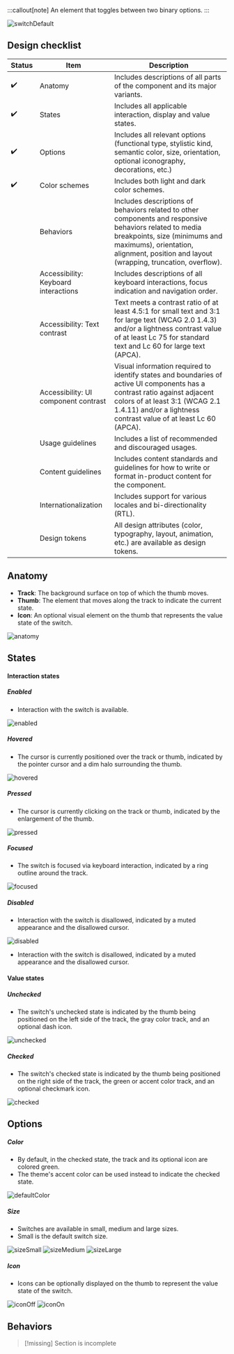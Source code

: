 
:::callout[note]
An element that toggles between two binary options.
:::


<Image src={imageSrc.switchDefault.src} alt='switchDefault' />

## Design checklist

| Status | Item                                 | Description                                                                                                                                                                                                                       |
| ------ | ------------------------------------ | --------------------------------------------------------------------------------------------------------------------------------------------------------------------------------------------------------------------------------- |
| ✔️     | Anatomy                              | Includes descriptions of all parts of the component and its major variants.                                                                                                                                                       |
| ✔️     | States                               | Includes all applicable interaction, display and value states.                                                                                                                                                                    |
| ✔️     | Options                              | Includes all relevant options (functional type, stylistic kind, semantic color, size, orientation, optional iconography, decorations, etc.)                                                                                       |
| ✔️     | Color schemes                        | Includes both light and dark color schemes.                                                                                                                                                                                       |
|        | Behaviors                            | Includes descriptions of behaviors related to other components and responsive behaviors related to media breakpoints, size (minimums and maximums), orientation, alignment, position and layout (wrapping, truncation, overflow). |
|        | Accessibility: Keyboard interactions | Includes descriptions of all keyboard interactions, focus indication and navigation order.                                                                                                                                        |
|        | Accessibility: Text contrast         | Text meets a contrast ratio of at least 4.5:1 for small text and 3:1 for large text (WCAG 2.0 1.4.3) and/or a lightness contrast value of at least Lc 75 for standard text and Lc 60 for large text (APCA).                       |
|        | Accessibility: UI component contrast | Visual information required to identify states and boundaries of active UI components has a contrast ratio against adjacent colors of at least 3:1 (WCAG 2.1 1.4.11) and/or a lightness contrast value of at least Lc 60 (APCA).  |
|        | Usage guidelines                     | Includes a list of recommended and discouraged usages.                                                                                                                                                                            |
|        | Content guidelines                   | Includes content standards and guidelines for how to write or format in-product content for the component.                                                                                                                        |
|        | Internationalization                 | Includes support for various locales and bi-directionality (RTL).                                                                                                                                                                 |
|        | Design tokens                        | All design attributes (color, typography, layout, animation, etc.) are available as design tokens.                                                                                                                                |

## Anatomy

- **Track**: The background surface on top of which the thumb moves.
- **Thumb**: The element that moves along the track to indicate the current state.
- **Icon**: An optional visual element on the thumb that represents the value state of the switch.

<Image src={imageSrc.anatomy.src} alt='anatomy' />

## States

#### Interaction states

##### Enabled

- Interaction with the switch is available.

<Image src={imageSrc.enabled.src} alt='enabled' />

##### Hovered

- The cursor is currently positioned over the track or thumb, indicated by the pointer cursor and a dim halo surrounding the thumb.

<Image src={imageSrc.hovered.src} alt='hovered' />

##### Pressed

- The cursor is currently clicking on the track or thumb, indicated by the enlargement of the thumb.

<Image src={imageSrc.pressed.src} alt='pressed' />

##### Focused

- The switch is focused via keyboard interaction, indicated by a ring outline around the track.

<Image src={imageSrc.focused.src} alt='focused' />

##### Disabled

- Interaction with the switch is disallowed, indicated by a muted appearance and the disallowed cursor.

<Image src={imageSrc.disabled.src} alt='disabled' />

- Interaction with the switch is disallowed, indicated by a muted appearance and the disallowed cursor.

#### Value states

##### Unchecked

- The switch's unchecked state is indicated by the thumb being positioned on the left side of the track, the gray color track, and an optional dash icon.

<Image src={imageSrc.unchecked.src} alt='unchecked' />

##### Checked

- The switch's checked state is indicated by the thumb being positioned on the right side of the track, the green or accent color track, and an optional checkmark icon.

<Image src={imageSrc.checked.src} alt='checked' />

## Options

##### Color

- By default, in the checked state, the track and its optional icon are colored green.
- The theme's accent color can be used instead to indicate the checked state.

<Image src={imageSrc.defaultColor.src} alt='defaultColor' />

##### Size

- Switches are available in small, medium and large sizes.
- Small is the default switch size.

<Image src={imageSrc.sizeSmall.src} alt='sizeSmall' />
<Image src={imageSrc.sizeMedium.src} alt='sizeMedium' />
<Image src={imageSrc.sizeLarge.src} alt='sizeLarge' />

##### Icon

- Icons can be optionally displayed on the thumb to represent the value state of the switch.

<Image src={imageSrc.iconOff.src} alt='iconOff' />
<Image src={imageSrc.iconOn.src} alt='iconOn' />

## Behaviors

> [!missing] Section is incomplete